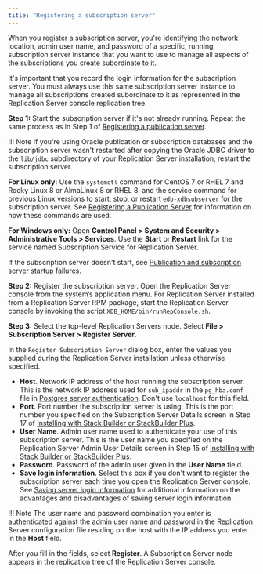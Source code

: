 ```yaml
---
title: "Registering a subscription server"
---
```


<div id="registering_subscription_server" class="registered_link"></div>

When you register a subscription server, you're identifying the network location, admin user name, and password of a specific, running, subscription server instance that you want to use to manage all aspects of the subscriptions you create subordinate to it.

It's important that you record the login information for the subscription server. You must always use this same subscription server instance to manage all subscriptions created subordinate to it as represented in the Replication Server console replication tree.

**Step 1:** Start the subscription server if it's not already running. Repeat the same process as in Step 1 of [Registering a publication server](../02_creating_publication/01_registering_publication_server/#registering_publication_server).

!!! Note
    If you're using Oracle publication or subscription databases and the subscription server wasn't restarted after copying the Oracle JDBC driver to the `lib/jdbc` subdirectory of your Replication Server installation, restart the subscription server.

**For Linux only:** Use the `systemctl` command for CentOS 7 or RHEL 7 and Rocky Linux 8 or AlmaLinux 8 or RHEL 8, and the service command for previous Linux versions to start, stop, or restart `edb-xdbsubserver` for the subscription server. See [Registering a Publication Server](../02_creating_publication/01_registering_publication_server/#registering_publication_server) for information on how these commands are used.

**For Windows only:** Open **Control Panel > System and Security > Administrative Tools > Services**. Use the **Start** or **Restart** link for the service named Subscription Service for Replication Server.

If the subscription server doesn't start, see [Publication and subscription server startup failures](../../10_appendix/03_resolving_problems/02_where_to_look_for_errors/#pub_and_sub_startup_failures).

**Step 2:** Register the subscription server. Open the Replication Server console from the system’s application menu. For Replication Server installed from a Replication Server RPM package, start the Replication Server console by invoking the script `XDB_HOME/bin/runRepConsole.sh`.

**Step 3:** Select the top-level Replication Servers node. Select **File > Subscription Server > Register Server**. 

In the `Register Subscription Server` dialog box, enter the values you supplied during the Replication Server installation unless otherwise specified.

-   **Host**. Network IP address of the host running the subscription server. This is the network IP address used for `sub_ipaddr` in the `pg_hba.conf` file in [Postgres server authentication](../01_prerequisites/06_verifying_host_accessibility/#postgres_server_auth). Don't use `localhost` for this field.
-   **Port**. Port number the subscription server is using. This is the port number you specified on the Subscription Server Details screen in Step 17 of [Installing with Stack Builder or StackBuilder Plus](../../03_installation/01_installing_with_stackbuilder/#installing_with_stackbuilder).
-   **User Name**. Admin user name used to authenticate your use of this subscription server. This is the user name you specified on the Replication Server Admin User Details screen in Step 15 of [Installing with Stack Builder or StackBuilder Plus](../../03_installation/01_installing_with_stackbuilder/#installing_with_stackbuilder).
-   **Password**. Password of the admin user given in the **User Name** field.
-   **Save login information**. Select this box if you don't want to register the subscription server each time you open the Replication Server console. See [Saving server login information](../../04_intro_xdb_console/#saving_server_login_info) for additional information on the advantages and disadvantages of saving server login information.

!!! Note
    The user name and password combination you enter is authenticated against the admin user name and password in the Replication Server configuration file residing on the host with the IP address you enter in the **Host** field.

After you fill in the fields, select **Register**. A Subscription Server node appears in the replication tree of the Replication Server console.
